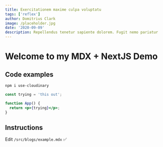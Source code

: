 ```yaml
---
title: Exercitationem maxime culpa voluptatu
tags: ['reflex']
author: Domitrius Clark
image: /placeholder.jpg
date: '2020-09-09'
description: Repellendus tenetur sapiente dolorem. Fugit nemo pariatur laboriosam repellendus. Beatae repellendus sit excepturi ex repellendus ipsam.
---
```


# Welcome to my MDX + NextJS Demo

## Code examples

```bash
npm i use-cloudinary
```

```jsx
const trying = 'this out';

function App() {
  return <p>{trying}</p>;
}
```

## Instructions

Edit `/src/blogs/example.mdx` ✅
